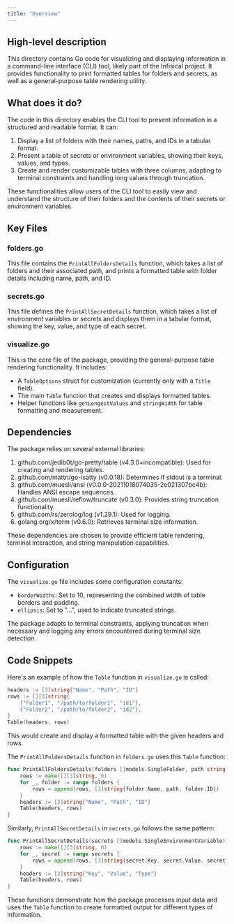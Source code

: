 ```yaml
---
title: "Overview"
---
```


## High-level description
This directory contains Go code for visualizing and displaying information in a command-line interface (CLI) tool, likely part of the Infisical project. It provides functionality to print formatted tables for folders and secrets, as well as a general-purpose table rendering utility.

## What does it do?
The code in this directory enables the CLI tool to present information in a structured and readable format. It can:

1. Display a list of folders with their names, paths, and IDs in a tabular format.
2. Present a table of secrets or environment variables, showing their keys, values, and types.
3. Create and render customizable tables with three columns, adapting to terminal constraints and handling long values through truncation.

These functionalities allow users of the CLI tool to easily view and understand the structure of their folders and the contents of their secrets or environment variables.

## Key Files

### folders.go
This file contains the `PrintAllFoldersDetails` function, which takes a list of folders and their associated path, and prints a formatted table with folder details including name, path, and ID.

### secrets.go
This file defines the `PrintAllSecretDetails` function, which takes a list of environment variables or secrets and displays them in a tabular format, showing the key, value, and type of each secret.

### visualize.go
This is the core file of the package, providing the general-purpose table rendering functionality. It includes:
- A `TableOptions` struct for customization (currently only with a `Title` field).
- The main `Table` function that creates and displays formatted tables.
- Helper functions like `getLongestValues` and `stringWidth` for table formatting and measurement.

## Dependencies
The package relies on several external libraries:

1. github.com/jedib0t/go-pretty/table (v4.3.0+incompatible): Used for creating and rendering tables.
2. github.com/mattn/go-isatty (v0.0.18): Determines if stdout is a terminal.
3. github.com/muesli/ansi (v0.0.0-20211018074035-2e021307bc4b): Handles ANSI escape sequences.
4. github.com/muesli/reflow/truncate (v0.3.0): Provides string truncation functionality.
5. github.com/rs/zerolog/log (v1.29.1): Used for logging.
6. golang.org/x/term (v0.6.0): Retrieves terminal size information.

These dependencies are chosen to provide efficient table rendering, terminal interaction, and string manipulation capabilities.

## Configuration
The `visualize.go` file includes some configuration constants:
- `borderWidths`: Set to 10, representing the combined width of table borders and padding.
- `ellipsis`: Set to "…", used to indicate truncated strings.

The package adapts to terminal constraints, applying truncation when necessary and logging any errors encountered during terminal size detection.

## Code Snippets

Here's an example of how the `Table` function in `visualize.go` is called:

```go
headers := [3]string{"Name", "Path", "ID"}
rows := [][3]string{
    {"Folder1", "/path/to/folder1", "id1"},
    {"Folder2", "/path/to/folder2", "id2"},
}
Table(headers, rows)
```

This would create and display a formatted table with the given headers and rows.

The `PrintAllFoldersDetails` function in `folders.go` uses this `Table` function:

```go
func PrintAllFoldersDetails(folders []models.SingleFolder, path string) {
    rows := make([][3]string, 0)
    for _, folder := range folders {
        rows = append(rows, [3]string{folder.Name, path, folder.ID})
    }
    headers := [3]string{"Name", "Path", "ID"}
    Table(headers, rows)
}
```

Similarly, `PrintAllSecretDetails` in `secrets.go` follows the same pattern:

```go
func PrintAllSecretDetails(secrets []models.SingleEnvironmentVariable) {
    rows := make([][3]string, 0)
    for _, secret := range secrets {
        rows = append(rows, [3]string{secret.Key, secret.Value, secret.Type})
    }
    headers := [3]string{"Key", "Value", "Type"}
    Table(headers, rows)
}
```

These functions demonstrate how the package processes input data and uses the `Table` function to create formatted output for different types of information.